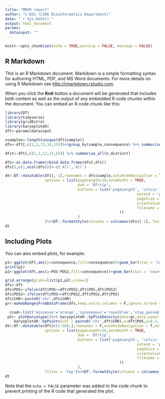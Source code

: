```yaml
---
title: "MNVR report"
author: "C-BIG (CING Bioinformatics Department)"
date: "`r Sys.Date()`"
output: html_document
params:
  datainput: ""
---
```

<style type="text/css">
.main-container {
  max-width: 1800px;
  margin-left: auto;
  margin-right: auto;
}
table.dataTable {
    clear: both;
    margin-top: 6px !important;
    margin-bottom: 6px !important;
    max-width: none !important;
    border-collapse: separate !important;
    border-spacing: 0;
    font-size: smaller;
}
.has-feedback .form-control {
    padding-right: 20.5px;
    font-size: smaller;
}

</style>
```r
knitr::opts_chunk$set(echo = TRUE,warning = FALSE, message = FALSE)

```

## R Markdown

This is an R Markdown document. Markdown is a simple formatting syntax for authoring HTML, PDF, and MS Word documents. For more details on using R Markdown see <http://rmarkdown.rstudio.com>.

When you click the **Knit** button a document will be generated that includes both content as well as the output of any embedded R code chunks within the document. You can embed an R code chunk like this:

```r
library(DT)
library(tidyverse)
library(gridExtra)
library(karyoploteR)
dft<-params$datainput

nsamples<-length(unique(dft$sample))
dfs<-dft[,c(1,2,13,14,15)]%>%group_by(sample,consequence) %>% summarise_each(n_distinct)

dfst<-dft[,c(1,2,13,14,15)] %>% summarise_all(n_distinct)

dfs<-as.data.frame(rbind.data.frame(dfst,dfs))
dfs[1,c(1,ncol(dfs))]<-c('All','All')

dt<-DT::datatable(dfs[,-1],rownames = dfs$sample,autoHideNavigation = T,extensions = 'Buttons',
                  options = list(pageLength=10,autoWidth = TRUE,
                                 dom = 'Bfrtip',
                                 buttons = list('pageLength', 'colvis','excel','csv',list(
                                                            extend = 'pdf',
                                                            pageSize = 'A2',
                                                            orientation = 'landscape',
                                                            filename = 'tt'
                                                    ))
                                 )
                  )%>%DT::formatStyle(columns = colnames(dfs)[-1], fontSize = '75%')
dt

```

## Including Plots

You can also embed plots, for example:

```r

p1<-ggplot(dft,aes(y=consequence,fill=consequence))+geom_bar(stat = 'count',show.legend = F)+theme_bw()
print(p1)
p2<-ggplot(dft,aes(y=POS-POS2,fill=consequence))+geom_bar(stat = 'count',show.legend = T)+theme_bw()+ylab('Distance between SNPs (bp)')

grid.arrange(grobs=list(p1,p2),nrow=1)
dfs<-dft
dfs$POS<-ifelse(dft$POS<=dft$POS2,dft$POS,dft$POS2)
dfs$POS2<-ifelse(dft$POS<=dft$POS2,dft$POS2,dft$POS)
dfs$CHR<-paste0('chr',dfs$CHR)
gr<-makeGRangesFromDataFrame(dfs,keep.extra.columns = F,ignore.strand = T,seqnames.field = 'CHR',seqinfo = Seqinfo(unique(dfs$CHR)),start.field = 'POS',end.field = 'POS2')

  ccod<-list('missense'='orange','synonymous'='royalblue','stop_gained'='orangered')
 p3<- plotKaryotype()%>% karyoploteR::kpPlotDensity(data=gr,data.panel = 2,col="#CCCCFF") %>%
    karyoploteR::kpPoints(chr = paste0('chr',dft$CHR),x=dft$POS,y=0.2, col=as.vector(unlist(ccod[dft$consequence])))
dt<-DT::datatable(dft[c(1:50),],rownames = F,autoHideNavigation = T,extensions = 'Buttons',
                  options = list(pageLength=20,autoWidth = TRUE,
                                 dom = 'Bfrtip',
                                 buttons = list('pageLength', 'colvis','excel','csv',list(
                                                            extend = 'pdf',
                                                            pageSize = 'A2',
                                                            orientation = 'landscape',
                                                            filename = 'tt'
                                                    ))
                                 ),
                  filter = 'top')%>%DT::formatStyle(columns = colnames(dft), fontSize = '75%')
dt


```

Note that the `echo = FALSE` parameter was added to the code chunk to prevent printing of the R code that generated the plot.
